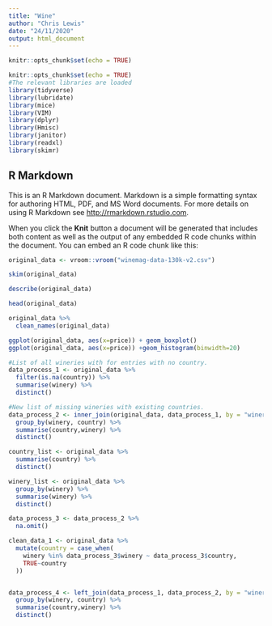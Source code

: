 ```yaml
---
title: "Wine"
author: "Chris Lewis"
date: "24/11/2020"
output: html_document
---
```


```r
knitr::opts_chunk$set(echo = TRUE)
```




```r
knitr::opts_chunk$set(echo = TRUE)
#The relevant libraries are loaded
library(tidyverse)
library(lubridate)
library(mice) 
library(VIM)
library(dplyr)
library(Hmisc)
library(janitor)
library(readxl)
library(skimr)
```

## R Markdown

This is an R Markdown document. Markdown is a simple formatting syntax for authoring HTML, PDF, and MS Word documents. For more details on using R Markdown see <http://rmarkdown.rstudio.com>.

When you click the **Knit** button a document will be generated that includes both content as well as the output of any embedded R code chunks within the document. You can embed an R code chunk like this:

```r

original_data <- vroom::vroom("winemag-data-130k-v2.csv")

skim(original_data)

describe(original_data) 

head(original_data)

original_data %>% 
  clean_names(original_data)


```

```r

ggplot(original_data, aes(x=price)) + geom_boxplot()
ggplot(original_data, aes(x=price)) +geom_histogram(binwidth=20)

```

```r
#List of all wineries with for entries with no country.
data_process_1 <- original_data %>% 
  filter(is.na(country)) %>% 
  summarise(winery) %>% 
  distinct()

#New list of missing wineries with existing countries.
data_process_2 <- inner_join(original_data, data_process_1, by = "winery") %>%
  group_by(winery, country) %>% 
  summarise(country,winery) %>% 
  distinct()

country_list <- original_data %>% 
  summarise(country) %>% 
  distinct()

winery_list <- original_data %>% 
  group_by(winery) %>% 
  summarise(winery) %>% 
  distinct()

data_process_3 <- data_process_2 %>% 
  na.omit()

clean_data_1 <- original_data %>% 
  mutate(country = case_when( 
    winery %in% data_process_3$winery ~ data_process_3$country,
    TRUE~country
  ))


data_process_4 <- left_join(data_process_1, data_process_2, by = "winery") %>%
  group_by(winery, country) %>% 
  summarise(country,winery) %>% 
  distinct()

```

